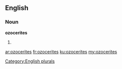 ==English==

===Noun===
'''ozocerites'''

# {{plural of|[[ozocerite]]}}

[[Category:English plurals]]

[[ar:ozocerites]]
[[fr:ozocerites]]
[[ku:ozocerites]]
[[my:ozocerites]]